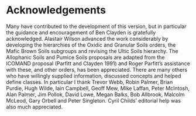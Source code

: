 # Acknowledgements

Many have contributed to the development of this version, but in particular the guidance and encouragement of Ben Clayden is gratefully acknowledged. Alastair Wilson advanced the work considerably by developing the hierarchies of the Oxidic and Granular Soils orders, the Mafic Brown Soils subgroups and revising the Ultic Soils hierarchy. The Allophanic Soils and Pumice Soils proposals are adapted from the ICOMAND proposal (Parfitt and Clayden 1991) and Roger Parfitt’s assistance with these, and other orders, has been appreciated. There are many others who have willingly supplied information, discussed concepts and helped define classes. In particular I thank Trevor Webb, Robin Palmer, Brian Purdie, Hugh Wilde, Iain Campbell, Geoff Mew, Mike Laffan, Peter McIntosh, Alan Palmer, Jim Pollok, David Lowe, Megan Balks, Bob Allbrook, Malcolm McLeod, Gary Orbell and Peter Singleton. Cyril Childs’ editorial help was also much appreciated.
